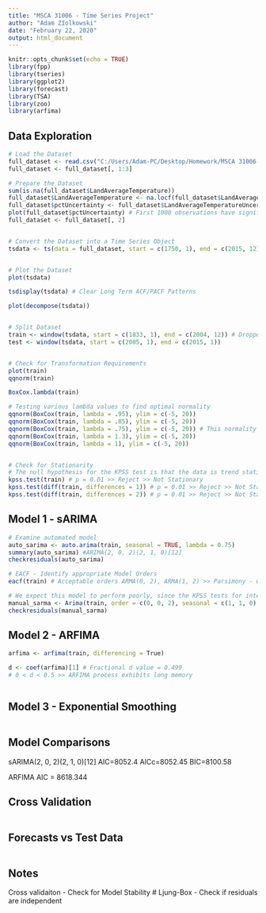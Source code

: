 ```yaml
---
title: "MSCA 31006 - Time Series Project"
author: "Adam ZIolkowski"
date: "February 22, 2020"
output: html_document
---
```


```r
knitr::opts_chunk$set(echo = TRUE)
library(fpp)
library(tseries)
library(ggplot2)
library(forecast)
library(TSA)
library(zoo)
library(arfima)
```

## Data Exploration

```r
# Load the Dataset
full_dataset <- read.csv("C:/Users/Adam-PC/Desktop/Homework/MSCA 31006 - Time Series/Project/GlobalTemperatures.csv")
full_dataset <- full_dataset[, 1:3]

# Prepare the Dataset
sum(is.na(full_dataset$LandAverageTemperature))
full_dataset$LandAverageTemperature <- na.locf(full_dataset$LandAverageTemperature, fromLast = TRUE)
full_dataset$pctUncertainty <- full_dataset$LandAverageTemperatureUncertainty / full_dataset$LandAverageTemperature
plot(full_dataset$pctUncertainty) # First 1000 observations have significant measurement error >> Remove the first 83 years
full_dataset <- full_dataset[, 2]


# Convert the Dataset into a Time Series Object
tsdata <- ts(data = full_dataset, start = c(1750, 1), end = c(2015, 12), frequency = 12)


# Plot the Dataset
plot(tsdata)

tsdisplay(tsdata) # Clear Long Term ACF/PACF Patterns

plot(decompose(tsdata))


# Split Dataset
train <- window(tsdata, start = c(1833, 1), end = c(2004, 12)) # Dropped 1750-1833 due to large measurement error estimates in original dataset
test <- window(tsdata, start = c(2005, 1), end = c(2015, 1))


# Check for Transformation Requirements
plot(train)
qqnorm(train)

BoxCox.lambda(train)

# Testing various lambda values to find optimal normality
qqnorm(BoxCox(train, lambda = .95), ylim = c(-5, 20))
qqnorm(BoxCox(train, lambda = .85), ylim = c(-5, 20))
qqnorm(BoxCox(train, lambda = .75), ylim = c(-5, 20)) # This normality plot shows the best normality distribution
qqnorm(BoxCox(train, lambda = 1.3), ylim = c(-5, 20))
qqnorm(BoxCox(train, lambda = 1), ylim = c(-5, 20))


# Check for Stationarity
# The null hypothesis for the KPSS test is that the data is trend stationary
kpss.test(train) # p = 0.01 >> Reject >> Not Stationary
kpss.test(diff(train, differences = 1)) # p = 0.01 >> Reject >> Not Stationary
kpss.test(diff(train, differences = 2)) # p = 0.01 >> Reject >> Not Stationary


```




## Model 1 - sARIMA


```r

# Examine automated model
auto_sarima <- auto.arima(train, seasonal = TRUE, lambda = 0.75)
summary(auto_sarima) #ARIMA(2, 0, 2)(2, 1, 0)[12]
checkresiduals(auto_sarima)

# EACF - Identify appropriate Model Orders
eacf(train) # Acceptable orders ARMA(0, 2), ARMA(1, 2) >> Parsimony - we will examine ARMA(0, 2)

# We expect this model to perform poorly, since the KPSS tests for integer differencing all yielded non-stationary results
manual_sarma <- Arima(train, order = c(0, 0, 2), seasonal = c(1, 1, 0)[12], lambda = 0.75)
checkresiduals(manual_sarma)

```



## Model 2 - ARFIMA

```r
arfima <- arfima(train, differencing = True)

d <- coef(arfima)[1] # Fractional d value = 0.499
# 0 < d < 0.5 >> ARFIMA process exhibits long memory



```




## Model 3 - Exponential Smoothing

```r



```




## Model Comparisons

sARIMA(2, 0, 2)(2, 1, 0)[12]
AIC=8052.4   AICc=8052.45   BIC=8100.58

ARFIMA
AIC = 8618.344



## Cross Validation

```r


```




## Forecasts vs Test Data

```r


```




## Notes



Cross validaiton - Check for Model Stability
# Ljung-Box - Check if residuals are independent
